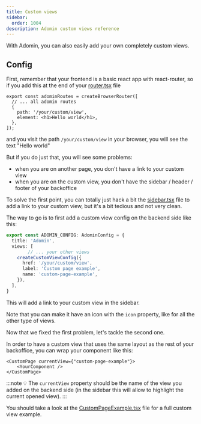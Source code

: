 ```yaml
---
title: Custom views
sidebar:
  order: 1004
description: Adomin custom views reference
---
```


With Adomin, you can also easily add your own completely custom views.

## Config

First, remember that your frontend is a basic react app with react-router, so if you add this at the end of your [router.tsx](https://github.com/galadrimteam/adomin-frontend/blob/main/src/router.tsx) file

```tsx
export const adominRoutes = createBrowserRouter([
  // ... all adomin routes
  {
    path: '/your/custom/view',
    element: <h1>Hello world</h1>,
  },
]);
```

and you visit the path `/your/custom/view` in your browser, you will see the text "Hello world"

But if you do just that, you will see some problems:
- when you are on another page, you don't have a link to your custom view
- when you are on the custom view, you don't have the sidebar / header / footer of your backoffice

To solve the first point, you can totally just hack a bit the [sidebar.tsx](https://github.com/galadrimteam/adomin-frontend/blob/main/src/pages/home/Sidebar.tsx) file to add a link to your custom view, but it's a bit tedious and not very clean.

The way to go is to first add a custom view config on the backend side like this:

```ts
export const ADOMIN_CONFIG: AdominConfig = {
  title: 'Adomin',
  views: [
		// ... your other views
    createCustomViewConfig({
      href: '/your/custom/view',
      label: 'Custom page example',
      name: 'custom-page-example',
    }),
  ],
}
```

This will add a link to your custom view in the sidebar.

Note that you can make it have an icon with the `icon` property, like for all the other type of views.

Now that we fixed the first problem, let's tackle the second one.

In order to have a custom view that uses the same layout as the rest of your backoffice, you can wrap your component like this:

```tsx
<CustomPage currentView={"custom-page-example"}>
	<YourComponent />
</CustomPage>
```

:::note
💡 The `currentView` property should be the name of the view you added on the backend side (in the sidebar this will allow to highlight the current opened view).
:::

You should take a look at the [CustomPageExample.tsx](https://github.com/galadrimteam/adomin-frontend/blob/main/src/pages/custom/CustomPageExample.tsx) file for a full custom view example.